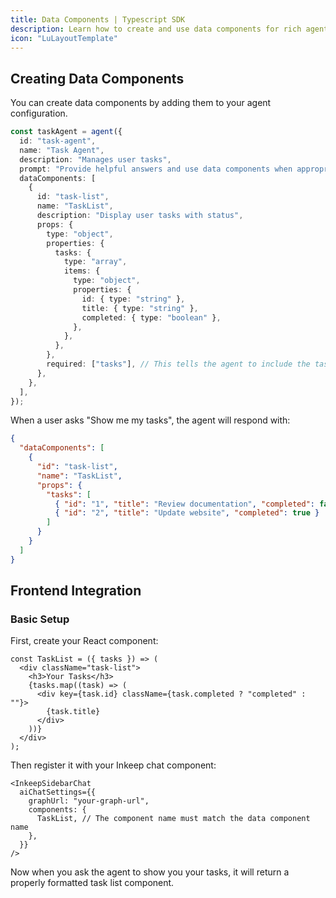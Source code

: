 ```yaml
---
title: Data Components | Typescript SDK
description: Learn how to create and use data components for rich agent responses
icon: "LuLayoutTemplate"
---
```


<Snippet file="multi-agent-framework/what-are-data-components.mdx" />

## Creating Data Components

You can create data components by adding them to your agent configuration.

```typescript
const taskAgent = agent({
  id: "task-agent",
  name: "Task Agent",
  description: "Manages user tasks",
  prompt: "Provide helpful answers and use data components when appropriate.",
  dataComponents: [
    {
      id: "task-list",
      name: "TaskList",
      description: "Display user tasks with status",
      props: {
        type: "object",
        properties: {
          tasks: {
            type: "array",
            items: {
              type: "object",
              properties: {
                id: { type: "string" },
                title: { type: "string" },
                completed: { type: "boolean" },
              },
            },
          },
        },
        required: ["tasks"], // This tells the agent to include the tasks array in the response
      },
    },
  ],
});
```

When a user asks "Show me my tasks", the agent will respond with:

```json
{
  "dataComponents": [
    {
      "id": "task-list",
      "name": "TaskList",
      "props": {
        "tasks": [
          { "id": "1", "title": "Review documentation", "completed": false },
          { "id": "2", "title": "Update website", "completed": true }
        ]
      }
    }
  ]
}
```

## Frontend Integration

### Basic Setup

First, create your React component:

```tsx
const TaskList = ({ tasks }) => (
  <div className="task-list">
    <h3>Your Tasks</h3>
    {tasks.map((task) => (
      <div key={task.id} className={task.completed ? "completed" : ""}>
        {task.title}
      </div>
    ))}
  </div>
);
```

Then register it with your Inkeep chat component:

```tsx
<InkeepSidebarChat
  aiChatSettings={{
    graphUrl: "your-graph-url",
    components: {
      TaskList, // The component name must match the data component name
    },
  }}
/>
```

Now when you ask the agent to show you your tasks, it will return a properly formatted task list component.
